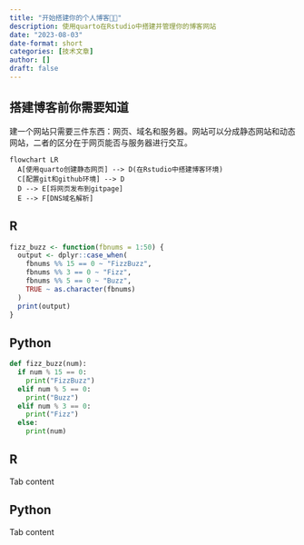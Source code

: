 ```yaml
---
title: "开始搭建你的个人博客🧑‍💻"
description: 使用quarto在Rstudio中搭建并管理你的博客网站
date: "2023-08-03"
date-format: short
categories: [技术文章]
author: []
draft: false
---
```



## 搭建博客前你需要知道

建一个网站只需要三件东西：网页、域名和服务器。网站可以分成静态网站和动态网站，二者的区分在于网页能否与服务器进行交互。

```mermaid
flowchart LR
  A[使用quarto创建静态网页] --> D(在Rstudio中搭建博客环境)
  C[配置git和github环境] --> D
  D --> E[将网页发布到gitpage]
  E --> F[DNS域名解析]
```

::: panel-tabset
## R

``` r
fizz_buzz <- function(fbnums = 1:50) {
  output <- dplyr::case_when(
    fbnums %% 15 == 0 ~ "FizzBuzz",
    fbnums %% 3 == 0 ~ "Fizz",
    fbnums %% 5 == 0 ~ "Buzz",
    TRUE ~ as.character(fbnums)
  )
  print(output)
}
```

## Python

``` python
def fizz_buzz(num):
  if num % 15 == 0:
    print("FizzBuzz")
  elif num % 5 == 0:
    print("Buzz")
  elif num % 3 == 0:
    print("Fizz")
  else:
    print(num)
```
:::

::: {.panel-tabset group="language"}
## R

Tab content

## Python

Tab content
:::


